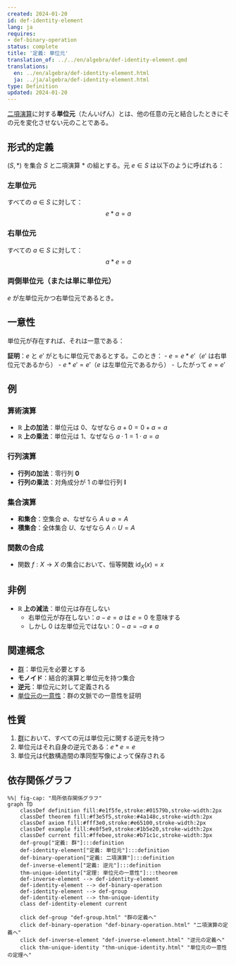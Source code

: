 ```yaml
---
created: 2024-01-20
id: def-identity-element
lang: ja
requires:
- def-binary-operation
status: complete
title: '定義: 単位元'
translation_of: ../../en/algebra/def-identity-element.qmd
translations:
  en: ../en/algebra/def-identity-element.html
  ja: ../ja/algebra/def-identity-element.html
type: Definition
updated: 2024-01-20
---
```


[二項演算](def-binary-operation.qmd)に対する**単位元**（たんいげん）とは、他の任意の元と結合したときにその元を変化させない元のことである。

## 形式的定義

$(S, *)$ を集合 $S$ と二項演算 $*$ の組とする。元 $e \in S$ は以下のように呼ばれる：

### 左単位元
すべての $a \in S$ に対して：
$$e * a = a$$

### 右単位元
すべての $a \in S$ に対して：
$$a * e = a$$

### 両側単位元（または単に単位元）
$e$ が左単位元かつ右単位元であるとき。

## 一意性

単位元が存在すれば、それは一意である：

**証明**：$e$ と $e'$ がともに単位元であるとする。このとき：
- $e = e * e'$（$e'$ は右単位元であるから）
- $e * e' = e'$（$e$ は左単位元であるから）
- したがって $e = e'$

## 例

### 算術演算
- **$\mathbb{R}$ 上の加法**：単位元は 0、なぜなら $a + 0 = 0 + a = a$
- **$\mathbb{R}$ 上の乗法**：単位元は 1、なぜなら $a \cdot 1 = 1 \cdot a = a$

### 行列演算
- **行列の加法**：零行列 $\mathbf{0}$
- **行列の乗法**：対角成分が 1 の単位行列 $\mathbf{I}$

### 集合演算
- **和集合**：空集合 $\emptyset$、なぜなら $A \cup \emptyset = A$
- **積集合**：全体集合 $U$、なぜなら $A \cap U = A$

### 関数の合成
- 関数 $f: X \to X$ の集合において、恒等関数 $\text{id}_X(x) = x$

## 非例

- **$\mathbb{R}$ 上の減法**：単位元は存在しない
  - 右単位元が存在しない：$a - e = a$ は $e = 0$ を意味する
  - しかし 0 は左単位元ではない：$0 - a = -a \neq a$

## 関連概念

- [群](def-group.qmd)：単位元を必要とする
- **モノイド**：結合的演算と単位元を持つ集合
- **逆元**：単位元に対して定義される
- [単位元の一意性](thm-unique-identity.qmd)：群の文脈での一意性を証明

## 性質

1. [群](def-group.qmd)において、すべての元は単位元に関する逆元を持つ
2. 単位元はそれ自身の逆元である：$e * e = e$
3. 単位元は代数構造間の準同型写像によって保存される

## 依存関係グラフ

```mermaid
%%| fig-cap: "局所依存関係グラフ"
graph TD
    classDef definition fill:#e1f5fe,stroke:#01579b,stroke-width:2px
    classDef theorem fill:#f3e5f5,stroke:#4a148c,stroke-width:2px
    classDef axiom fill:#fff3e0,stroke:#e65100,stroke-width:2px
    classDef example fill:#e8f5e9,stroke:#1b5e20,stroke-width:2px
    classDef current fill:#ffebee,stroke:#b71c1c,stroke-width:3px
    def-group["定義: 群"]:::definition
    def-identity-element["定義: 単位元"]:::definition
    def-binary-operation["定義: 二項演算"]:::definition
    def-inverse-element["定義: 逆元"]:::definition
    thm-unique-identity["定理: 単位元の一意性"]:::theorem
    def-inverse-element --> def-identity-element
    def-identity-element --> def-binary-operation
    def-identity-element --> def-group
    def-identity-element --> thm-unique-identity
    class def-identity-element current

    click def-group "def-group.html" "群の定義へ"
    click def-binary-operation "def-binary-operation.html" "二項演算の定義へ"
    click def-inverse-element "def-inverse-element.html" "逆元の定義へ"
    click thm-unique-identity "thm-unique-identity.html" "単位元の一意性の定理へ"
```
